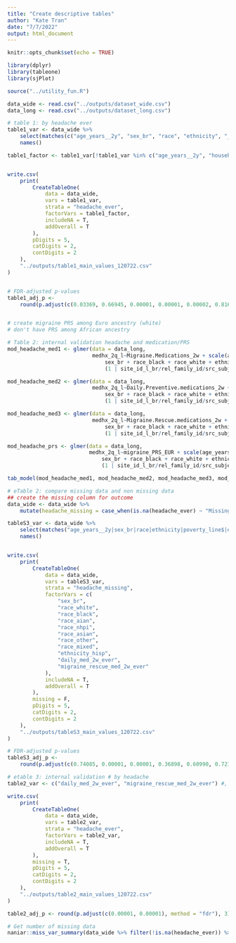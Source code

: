 ```yaml
---
title: "Create descriptive tables"
author: "Kate Tran"
date: "7/7/2022"
output: html_document
---
```


```r
knitr::opts_chunk$set(echo = TRUE)
```

```r
library(dplyr)
library(tableone)
library(sjPlot)

source("../utility_fun.R")
```

```r
data_wide <- read.csv("../outputs/dataset_wide.csv")
data_long <- read.csv("../outputs/dataset_long.csv")
```

```r
# table 1: by headache ever
table1_var <- data_wide %>% 
    select(matches(c("age_years__2y", "sex_br", "race", "ethnicity", "_income$"))) %>% #"poverty_line$", 
    names()

table1_factor <- table1_var[!table1_var %in% c("age_years__2y", "household_income")]


write.csv(
    print(
        CreateTableOne(
            data = data_wide,
            vars = table1_var,
            strata = "headache_ever",
            factorVars = table1_factor,
            includeNA = T,
            addOverall = T
        ),
        pDigits = 5,
        catDigits = 2,
        contDigits = 2
    ),
    "../outputs/table1_main_values_120722.csv"
)


# FDR-adjusted p-values
table1_adj_p <- 
    round(p.adjust(c(0.03369, 0.66945, 0.00001, 0.00001, 0.00002, 0.81631, 0.64358, 0.09838, 0.00009, 0.00789, 0.00001), method = "fdr"), 3)


# create migraine PRS among Euro ancestry (white)
# don't have PRS among African ancestry
```

```r
# Table 2: internal validation headache and medication/PRS
mod_headache_med1 <- glmer(data = data_long, 
                           medhx_2q_l~Migraine.Medications_2w + scale(age_years) + scale(age_years)^2 + scale(age_years)^3 + 
                               sex_br + race_black + race_white + ethnicity_hisp + household_income +
                               (1 | site_id_l_br/rel_family_id/src_subject_id), family = binomial, nAGQ = 0)

mod_headache_med2 <- glmer(data = data_long, 
                           medhx_2q_l~Daily.Preventive.medications_2w + scale(age_years) + scale(age_years)^2 + scale(age_years)^3  + 
                               sex_br + race_black + race_white + ethnicity_hisp + household_income +
                               (1 | site_id_l_br/rel_family_id/src_subject_id), family = binomial, nAGQ = 0)

mod_headache_med3 <- glmer(data = data_long, 
                           medhx_2q_l~Migraine.Rescue.medications_2w + scale(age_years) + scale(age_years)^2 + scale(age_years)^3  + 
                               sex_br + race_black + race_white + ethnicity_hisp + household_income +
                               (1 | site_id_l_br/rel_family_id/src_subject_id), family = binomial, nAGQ = 0)

mod_headache_prs <- glmer(data = data_long, 
                          medhx_2q_l~migraine_PRS_EUR + scale(age_years) + scale(age_years)^2 + scale(age_years)^3  + 
                              sex_br + race_black + race_white + ethnicity_hisp + household_income +
                              (1 | site_id_l_br/rel_family_id/src_subject_id), family = binomial, nAGQ = 0)

tab_model(mod_headache_med1, mod_headache_med2, mod_headache_med3, mod_headache_prs, show.intercept = F)
```

```r
# eTable 2: compare missing data and non missing data
## create the missing column for outcome
data_wide <- data_wide %>% 
    mutate(headache_missing = case_when(is.na(headache_ever) ~ "Missing", TRUE ~ "Not missing"))

tableS3_var <- data_wide %>% 
    select(matches("age_years__2y|sex_br|race|ethnicity|poverty_line$|edu$|daily_med_2w_ever|migraine_rescue_med_2w_ever|PRS")) %>% 
    names()


write.csv(
    print(
        CreateTableOne(
            data = data_wide,
            vars = tableS3_var,
            strata = "headache_missing",
            factorVars = c(
                "sex_br",
                "race_white",
                "race_black",
                "race_aian",
                "race_nhpi",
                "race_asian",
                "race_other",
                "race_mixed",
                "ethnicity_hisp",
                "daily_med_2w_ever",
                "migraine_rescue_med_2w_ever"
            ),
            includeNA = T,
            addOverall = T
        ),
        missing = F,
        pDigits = 5,
        catDigits = 2,
        contDigits = 2
    ),
    "../outputs/tableS3_main_values_120722.csv"
)

# FDR-adjusted p-values
tableS3_adj_p <- 
    round(p.adjust(c(0.74085, 0.00001, 0.00001, 0.36898, 0.60990, 0.72167, 0.00001, 0.82726, 0.00001, 0.92661, 0.03992, 0.00001, 0.00004, 0.00001), method = "fdr"), 3)
```



```r
# etable 3: internal validation # by headache
table2_var <- c("daily_med_2w_ever", "migraine_rescue_med_2w_ever") #, "migraine_PRS_EUR"

write.csv(
    print(
        CreateTableOne(
            data = data_wide,
            vars = table2_var,
            strata = "headache_ever",
            factorVars = table2_var,
            includeNA = T,
            addOverall = T
        ),
        missing = T,
        pDigits = 5,
        catDigits = 2,
        contDigits = 2
    ),
    "../outputs/table2_main_values_120722.csv"
)

table2_adj_p <- round(p.adjust(c(0.00001, 0.00001), method = "fdr"), 3)

# Get number of missing data
naniar::miss_var_summary(data_wide %>% filter(!is.na(headache_ever)) %>% select(all_of(table1_var)))
```
